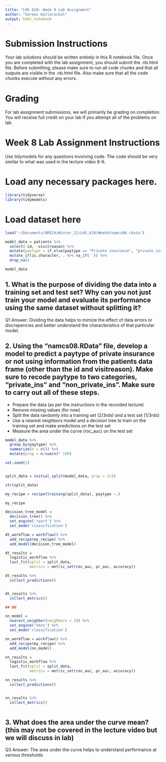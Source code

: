 ```yaml
---
title: "LHS 610: Week 9 Lab Assignment"
author: "Sereen Kallerackal"
output: html_notebook
---
```


# Submission Instructions
Your lab solutions should be written entirely in this R notebook file. Once you are completed with the lab assignment, you should submit the .nb.html file. Before submitting, please make sure to run all code chunks and that all outputs are visible in the .nb.html file. Also make sure that all the code chunks execute without any errors.

# Grading
For lab assignment submissions, we will primarily be grading on completion. You will receive full credit on your lab if you attempt all of the problems on lab. 

# Week 8 Lab Assignment Instructions
Use tidymodels for any questions involving code. The code should be very similar to what was used in the lecture video 8-6.

# Load any necessary packages here. 
```r
library(tidyverse)
library(tidymodels)
```

# Load dataset here 
```r
load("~/Documents/UMICH/Winter_21/LHS_610/Week9/namcs08.rdata")

model_data = patients %>%
  select(-id, -visitreason) %>%
  mutate(paytype = if_else(paytype == "Private insurance", "private_ins","non_private_ins")) %>%
  mutate_if(is.character, . %>% na_if('')) %>%
  drop_na()

model_data
```

## 1. What is the purpose of dividing the data into a training set and test set? Why can you not just train your model and evaluate its performance using the same dataset without splitting it?

Q1 Answer: Dividing the data helps to mimize the effect of data errors or discrepencies and better understand the characteristics of that particular model.


## 2. Using the "namcs08.RData" file, develop a model to predict a paytype of private insurance or not using information from the patients data frame (other than the id and visitreason). Make sure to recode paytype to two categories, "private_ins" and "non_private_ins". Make sure to carry out all of these steps.
 
- Prepare the data (as per the instructions in the recorded lecture)
- Remove missing values (for now)
- Split the data randomly into a training set (2/3rds) and a test set (1/3rds)
- Use a nearest neighbors model and a decision tree to train on the training set and make predictions on the test set
- Measure the area under the curve (roc_auc) on the test set
```r
model_data %>%
  group_by(paytype) %>%
  summarize(n = n()) %>%
  mutate(prop = n/sum(n)* 100)

set.seed(1)


split_data = initial_split(model_data, prop = 2/3)

str(split_data)

my_recipe = recipe(training(split_data), paytype ~.)

my_recipe

decision_tree_model = 
  decision_tree() %>%
  set_engine('rpart') %>%
  set_mode('classification')

dt_workflow = workflow() %>%
  add_recipe(my_recipe) %>%
  add_model(decision_tree_model)

dt_results =
  logistic_workflow %>%
  last_fit(split = split_data,
           metrics = metric_set(roc_auc, pr_auc, accuracy))

dt_results %>%
  collect_predictions()


dt_results %>%
  collect_metrics()
```

```r
## NN

nn_model = 
  nearest_neighbor(neighbors = 20) %>%
  set_engine('kknn') %>%
  set_mode('classification')

nn_workflow = workflow() %>%
  add_recipe(my_recipe) %>%
  add_model(nn_model)

nn_results =
  logistic_workflow %>%
  last_fit(split = split_data,
           metrics = metric_set(roc_auc, pr_auc, accuracy))

nn_results %>%
  collect_predictions()


nn_results %>%
  collect_metrics()



```



 
## 3. What does the area under the curve mean? (this may not be covered in the lecture video but we will discuss in lab)

Q3 Answer: The area under the curve helps to understand performance at various thresholds


